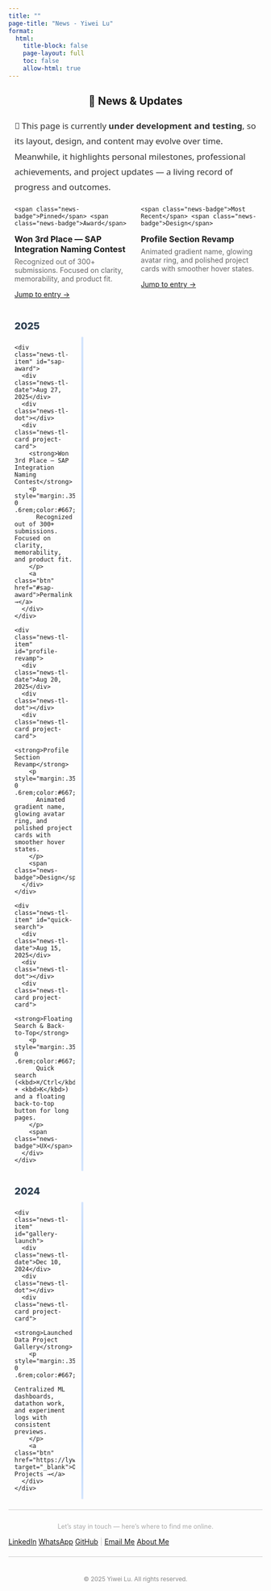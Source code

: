 ```yaml
---
title: ""
page-title: "News - Yiwei Lu"
format:
  html:
    title-block: false
    page-layout: full
    toc: false
    allow-html: true
---
```


<script>
(function() {
  var correct = "test123"; 
  var maxTries = 1;
  var lockMinutes = 10;
  var now = Date.now();

  var failData = JSON.parse(localStorage.getItem("news_fail")) || {count:0, lockedUntil:0};

  if (now < failData.lockedUntil) {
    document.addEventListener("DOMContentLoaded", function() {
      document.body.innerHTML = "<h2 style='text-align:center;margin-top:20%;color:#c00;font-family:sans-serif;'>⛔ Access Denied ⛔<br>This page is currently under development and testing<br>Please try again later.</h2>";
    });
  } else {
    failData.count = 0;
    localStorage.setItem("news_fail", JSON.stringify(failData));

    var ok = false;
    for (var i = 0; i < maxTries; i++) {
      var input = prompt("🔒 This page is under testing. Please enter password ("+(maxTries - i)+" attempts left):");
      if (input === correct) { ok = true; break; }
      else { failData.count++; }
    }

    if (!ok) {
      failData.lockedUntil = now + lockMinutes * 60 * 1000;
      localStorage.setItem("news_fail", JSON.stringify(failData));
      document.addEventListener("DOMContentLoaded", function() {
        document.body.innerHTML = "<h2 style='text-align:center;margin-top:20%;color:#c00;font-family:sans-serif;'>⛔ Access Denied ⛔<br>This page is currently under development and testing<br>Please try again in "+lockMinutes+" minutes.</h2>";
      });
    }
  }
})();
</script>

<style>
/* ===== News page-only minimal styles ===== */
.news-wrap{max-width:980px;margin:0 auto;padding:0 12px;}
.news-intro{margin:22px auto 8px;font-size:1.05rem;line-height:1.8;color:#333;font-family:system-ui,-apple-system,"Segoe UI",Roboto,"Helvetica Neue",sans-serif;}
.news-badge{display:inline-block;font-size:.78rem;padding:.2em .6em;border-radius:999px;background:#f5f9ff;border:1px solid #d8e2f1;color:#0b3d91;}

/* ===== Timeline (合并后的最终版本：线更明显、圆点对齐且不被覆盖) ===== */
.news-tl{ --datew:120px; --line:#cbd5e1; --dot:#0d6efd; }

.news-tl-year{
  font-weight:800; font-size:1.2rem; color:#2c3e50; margin:28px 0 10px;
}

.news-tl-list{
  display:grid;
  grid-template-columns: var(--datew) 28px 1fr; /* 中列更宽以容纳更粗竖线 */
  row-gap:16px;
  position:relative;
}

.news-tl-list::before{
  content:"";
  grid-column:2; grid-row:1 / -1;
  width:3px; /* 更粗 */
  background:linear-gradient(
    180deg,
    rgba(13,110,253,.18) 0%,
    rgba(13,110,253,.28) 20%,
    rgba(13,110,253,.28) 80%,
    rgba(13,110,253,.18) 100%
  );
  justify-self:center;
  border-radius:2px;
  box-shadow:0 0 0 1px rgba(13,110,253,.08);
}

.news-tl-item{ display:contents; }

.news-tl-date{
  grid-column:1;
  align-self:start;
  justify-self:end;
  text-align:right;
  padding-right:12px;
  font-weight:700;
  color:var(--dot);
  font-size:.95rem;
}

.news-tl-dot{
  grid-column:2;
  width:14px; height:14px;
  border-radius:50%;
  border:3px solid var(--dot);
  background:#fff;
  justify-self:center;
  align-self:start;      /* 顶部对齐 */
  margin-top:.6rem;      /* 与卡片标题行对齐；可微调 .5~.7rem */
  box-shadow:0 0 0 3px rgba(13,110,253,.12);
  transform:translateZ(0);
}

.news-tl-card{ grid-column:3; }

@media (max-width:740px){
  .news-tl{ --datew:98px; }
  .news-tl-list{ grid-template-columns: var(--datew) 26px 1fr; }
}
@media (max-width:480px){
  .news-tl{ --datew:86px; }
  .news-tl-date{ font-size:.9rem; }
  .news-tl-list{ grid-template-columns: var(--datew) 24px 1fr; }
}
</style>

<div class="news-wrap">
  <h2 style="text-align:center;">📰 News & Updates</h2>

  <p class="news-intro">
    🚧 This page is currently <strong>under development and testing</strong>, so its layout, design, and content may evolve over time.  
    Meanwhile, it highlights personal milestones, professional achievements, and project updates — a living record of progress and outcomes.
  </p>

::: {.columns}
::: {.column width="50%"}
<div class="project-card">
  <div style="margin-bottom:.35rem;">
    <span class="news-badge">Pinned</span> <span class="news-badge">Award</span>
  </div>
  <h3 style="margin:0 0 .35rem;">Won 3rd Place — SAP Integration Naming Contest</h3>
  <p style="margin:.25rem 0 .65rem;color:#666;">Recognized out of 300+ submissions. Focused on clarity, memorability, and product fit.</p>
  <a class="btn" href="#sap-award">Jump to entry →</a>
</div>
:::

::: {.column width="50%"}
<div class="project-card">
  <div style="margin-bottom:.35rem;">
    <span class="news-badge">Most Recent</span> <span class="news-badge">Design</span>
  </div>
  <h3 style="margin:0 0 .35rem;">Profile Section Revamp</h3>
  <p style="margin:.25rem 0 .65rem;color:#666;">Animated gradient name, glowing avatar ring, and polished project cards with smoother hover states.</p>
  <a class="btn" href="#profile-revamp">Jump to entry →</a>
</div>
:::
:::

<!-- ===== Timeline ===== -->
<div class="news-tl" aria-label="Timeline of news and updates">

  <!-- 2025 -->
  <div class="news-tl-year">2025</div>
  <div class="news-tl-list">

    <div class="news-tl-item" id="sap-award">
      <div class="news-tl-date">Aug 27, 2025</div>
      <div class="news-tl-dot"></div>
      <div class="news-tl-card project-card">
        <strong>Won 3rd Place — SAP Integration Naming Contest</strong>
        <p style="margin:.35rem 0 .6rem;color:#667;">
          Recognized out of 300+ submissions. Focused on clarity, memorability, and product fit.
        </p>
        <a class="btn" href="#sap-award">Permalink →</a>
      </div>
    </div>

    <div class="news-tl-item" id="profile-revamp">
      <div class="news-tl-date">Aug 20, 2025</div>
      <div class="news-tl-dot"></div>
      <div class="news-tl-card project-card">
        <strong>Profile Section Revamp</strong>
        <p style="margin:.35rem 0 .6rem;color:#667;">
          Animated gradient name, glowing avatar ring, and polished project cards with smoother hover states.
        </p>
        <span class="news-badge">Design</span>
      </div>
    </div>

    <div class="news-tl-item" id="quick-search">
      <div class="news-tl-date">Aug 15, 2025</div>
      <div class="news-tl-dot"></div>
      <div class="news-tl-card project-card">
        <strong>Floating Search & Back-to-Top</strong>
        <p style="margin:.35rem 0 .6rem;color:#667;">
          Quick search (<kbd>⌘/Ctrl</kbd> + <kbd>K</kbd>) and a floating back-to-top button for long pages.
        </p>
        <span class="news-badge">UX</span>
      </div>
    </div>

  </div>

  <!-- 2024 -->
  <div class="news-tl-year">2024</div>
  <div class="news-tl-list">
    <div class="news-tl-item" id="gallery-launch">
      <div class="news-tl-date">Dec 10, 2024</div>
      <div class="news-tl-dot"></div>
      <div class="news-tl-card project-card">
        <strong>Launched Data Project Gallery</strong>
        <p style="margin:.35rem 0 .6rem;color:#667;">
          Centralized ML dashboards, datathon work, and experiment logs with consistent previews.
        </p>
        <a class="btn" href="https://lywww88.github.io/projects/" target="_blank">Open Projects →</a>
      </div>
    </div>
  </div>

</div>

</div> <!-- /.news-wrap -->

<div aria-hidden="true" style="border-top: 1px solid #ccc; margin: 1.5em 0;"></div>

<p style="text-align: center; color: #aaa; font-size: 0.9em; margin-top: 2em;">
  Let’s stay in touch — here’s where to find me online.
</p>

<div class="connect-container">
  <a href="https://www.linkedin.com/in/yiwei-lu78" class="btn" target="_blank"><i class="bi bi-linkedin"></i> LinkedIn</a>
  <a href="https://wa.me/6266736276" class="btn" target="_blank"><i class="bi bi-whatsapp"></i> WhatsApp</a>
  <a href="https://github.com/lywww88" class="btn" target="_blank"><i class="bi bi-github"></i> GitHub</a>
  <span style="color: #ccc;">|</span>
  <a href="mailto:yiweilu36@uci.edu" class="btn"><i class="bi bi-envelope"></i> Email Me</a>
  <a href="https://lywww88.github.io/about.html" class="btn"><i class="bi bi-person-circle"></i> About Me</a>
</div>

<div aria-hidden="true" style="border-top: 1px solid #ccc; margin: 1.5em 0;"></div>

<p style="text-align: center; color: #888; font-size: 0.85em; margin-top: 3em;">
  © 2025 Yiwei Lu. All rights reserved.
</p>
